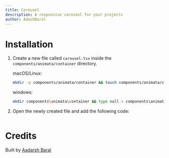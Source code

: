 ```yaml
---
title: Carousel
description: A responsive carousel for your projects
author: AdashBaral
---
```


<ComponentPreview name="container-carousel--docs" />

# Installation

1. Create a new file called `carousel.tsx` inside the `components/animata/container` directory.

   macOS/Linux:

   ```bash
   mkdir -p components/animata/container && touch components/animata/container/carousel.tsx
   ```

   windows:

   ```bash
   mkdir components\animata\container && type null > components\animata\container\carousel.tsx
   ```

2. Open the newly created file and add the following code:

   ```jsx file=<rootDir>/animata/container/carousel.tsx

   ```

# Credits

Built by [Aadarsh Baral](https://github.com/aadarshbaral)
